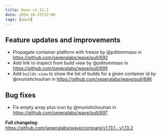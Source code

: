 ```yaml
---
title: Wave v1.13.2
date: 2024-10-15T12:00
tags: [wave]
---
```


## Feature updates and improvements

- Propagate container platform with freeze by @pditommaso in https://github.com/seqeralabs/wave/pull/692
- Add link to inspect from build view by @pditommaso in https://github.com/seqeralabs/wave/pull/695
- Add `builds-view` to show the list of builds for a given container id by @munishchouhan in https://github.com/seqeralabs/wave/pull/696

## Bug fixes

- Fix empty array plus icon by @munishchouhan in https://github.com/seqeralabs/wave/pull/697

**Full changelog**: https://github.com/seqeralabs/wave/compare/v1.13.1...v1.13.2
